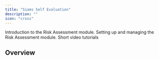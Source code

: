 ```yaml
---
title: "Siams Self Evaluation"
description: ""
icon: "cross"
---
```


<Columns cols={3}>
    <Card
        title="Introduction"
        icon="book"
        href="/sef-siams/introduction"
    >
        Introduction to the Risk Assessment module.
    </Card>
    <Card
        title="Getting Started"
        icon="screwdriver-wrench"
        href="/sef-siams/getting-started"
    >
        Setting up and managing the Risk Assessment module.
    </Card>
    <Card
        title="Tutorials"
        icon="person-chalkboard"
        href="/sef-siams/tutorials"
    >
        Short video tutorials
    </Card>
</Columns>

## Overview

